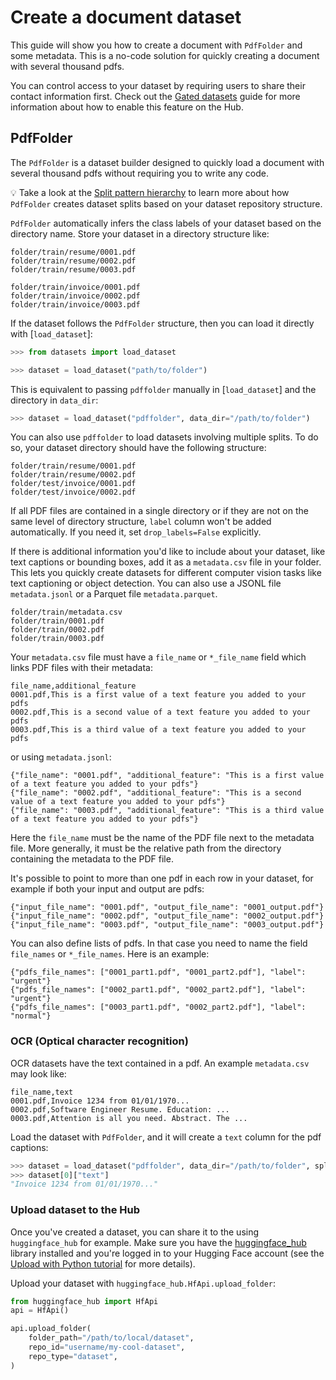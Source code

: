# Create a document dataset

This guide will show you how to create a document with `PdfFolder` and some metadata. This is a no-code solution for quickly creating a document with several thousand pdfs.

<Tip>

You can control access to your dataset by requiring users to share their contact information first. Check out the [Gated datasets](https://huggingface.co/docs/hub/datasets-gated) guide for more information about how to enable this feature on the Hub.

</Tip>

## PdfFolder

The `PdfFolder` is a dataset builder designed to quickly load a document with several thousand pdfs without requiring you to write any code.

<Tip>

💡 Take a look at the [Split pattern hierarchy](repository_structure#split-pattern-hierarchy) to learn more about how `PdfFolder` creates dataset splits based on your dataset repository structure.

</Tip>

`PdfFolder` automatically infers the class labels of your dataset based on the directory name. Store your dataset in a directory structure like:

```
folder/train/resume/0001.pdf
folder/train/resume/0002.pdf
folder/train/resume/0003.pdf

folder/train/invoice/0001.pdf
folder/train/invoice/0002.pdf
folder/train/invoice/0003.pdf
```

If the dataset follows the `PdfFolder` structure, then you can load it directly with [`load_dataset`]:

```py
>>> from datasets import load_dataset

>>> dataset = load_dataset("path/to/folder")
```

This is equivalent to passing `pdffolder` manually in [`load_dataset`] and the directory in `data_dir`:

```py
>>> dataset = load_dataset("pdffolder", data_dir="/path/to/folder")
```

You can also use `pdffolder` to load datasets involving multiple splits. To do so, your dataset directory should have the following structure:

```
folder/train/resume/0001.pdf
folder/train/resume/0002.pdf
folder/test/invoice/0001.pdf
folder/test/invoice/0002.pdf
```

<Tip warning={true}>

If all PDF files are contained in a single directory or if they are not on the same level of directory structure, `label` column won't be added automatically. If you need it, set `drop_labels=False` explicitly.

</Tip>


If there is additional information you'd like to include about your dataset, like text captions or bounding boxes, add it as a `metadata.csv` file in your folder. This lets you quickly create datasets for different computer vision tasks like text captioning or object detection. You can also use a JSONL file `metadata.jsonl` or a Parquet file `metadata.parquet`.

```
folder/train/metadata.csv
folder/train/0001.pdf
folder/train/0002.pdf
folder/train/0003.pdf
```

Your `metadata.csv` file must have a `file_name` or `*_file_name` field which links PDF files with their metadata:

```csv
file_name,additional_feature
0001.pdf,This is a first value of a text feature you added to your pdfs
0002.pdf,This is a second value of a text feature you added to your pdfs
0003.pdf,This is a third value of a text feature you added to your pdfs
```

or using `metadata.jsonl`:

```jsonl
{"file_name": "0001.pdf", "additional_feature": "This is a first value of a text feature you added to your pdfs"}
{"file_name": "0002.pdf", "additional_feature": "This is a second value of a text feature you added to your pdfs"}
{"file_name": "0003.pdf", "additional_feature": "This is a third value of a text feature you added to your pdfs"}
```

Here the `file_name` must be the name of the PDF file next to the metadata file. More generally, it must be the relative path from the directory containing the metadata to the PDF file.

It's possible to point to more than one pdf in each row in your dataset, for example if both your input and output are pdfs:

```jsonl
{"input_file_name": "0001.pdf", "output_file_name": "0001_output.pdf"}
{"input_file_name": "0002.pdf", "output_file_name": "0002_output.pdf"}
{"input_file_name": "0003.pdf", "output_file_name": "0003_output.pdf"}
```

You can also define lists of pdfs. In that case you need to name the field `file_names` or `*_file_names`. Here is an example:

```jsonl
{"pdfs_file_names": ["0001_part1.pdf", "0001_part2.pdf"], "label": "urgent"}
{"pdfs_file_names": ["0002_part1.pdf", "0002_part2.pdf"], "label": "urgent"}
{"pdfs_file_names": ["0003_part1.pdf", "0002_part2.pdf"], "label": "normal"}
```

### OCR (Optical character recognition)

OCR datasets have the text contained in a pdf. An example `metadata.csv` may look like:

```csv
file_name,text
0001.pdf,Invoice 1234 from 01/01/1970...
0002.pdf,Software Engineer Resume. Education: ...
0003.pdf,Attention is all you need. Abstract. The ...
```

Load the dataset with `PdfFolder`, and it will create a `text` column for the pdf captions:

```py
>>> dataset = load_dataset("pdffolder", data_dir="/path/to/folder", split="train")
>>> dataset[0]["text"]
"Invoice 1234 from 01/01/1970..."
```

### Upload dataset to the Hub

Once you've created a dataset, you can share it to the using `huggingface_hub` for example. Make sure you have the [huggingface_hub](https://huggingface.co/docs/huggingface_hub/index) library installed and you're logged in to your Hugging Face account (see the [Upload with Python tutorial](upload_dataset#upload-with-python) for more details).

Upload your dataset with `huggingface_hub.HfApi.upload_folder`:

```py
from huggingface_hub import HfApi
api = HfApi()

api.upload_folder(
    folder_path="/path/to/local/dataset",
    repo_id="username/my-cool-dataset",
    repo_type="dataset",
)
```
